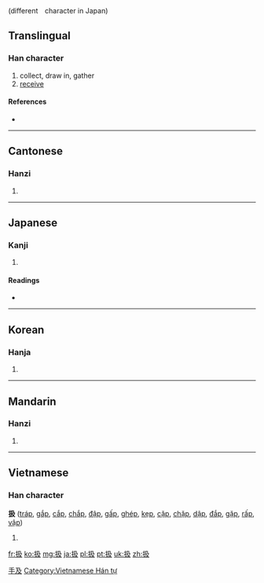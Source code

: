{{also|插}}(different　character in Japan)
==Translingual==

===Han character===
{{Han char|rn=64|rad=手|as=04|sn=7|four=5704<sub>7</sub>|canj=手弓竹水 (QNHE)}}

# collect, draw in, gather
# [[receive]]

====References====
* {{Han ref|kx=0418.250|dkj=11835|dj=0765.220|hdz=31831.080|uh=6271|ud=25201|bh=CAED|bd=51949}}

----

==Cantonese==

===Hanzi===
{{yue-hanzi|jyut=|y=kap1}}

# {{defn|lang=yue|sort=手04}}

----

==Japanese==

===Kanji===
{{ja-kanji|grade=c|rs=手04}}

# {{defn|lang=ja|sort=手04}}

====Readings====
* {{ja-readings|on=[[きゅう]] (kyu), [[そう]] (sō)|kun=[[あつかう]] (atsukau), [[こく]] (koku), [[しごく]] (shigoku), [[おさめる]] (osameru)}}

----

==Korean==

===Hanja===
{{ko-hanja|hangeul=[[급]], [[삽]]|eumhun=|rv=geup, sap|mr=kŭp, sap|y=kup, sap}}

# {{defn|lang=ko|sort=手04}}

[[Category:CJKV simplified characters which already existed as traditional characters|手及]]

----

==Mandarin==

===Hanzi===
{{cmn-hanzi|pin=[[chā]] ([[cha1]]), [[xī]] ([[xi1]])|wg=ch'a<sup>1</sup>, hsi<sup>1</sup>}}

# {{defn|lang=cmn|sort=手04}}

----

==Vietnamese==

===Han character===
'''扱''' ([[tráp]], [[gắp]], [[cắp]], [[chắp]], [[đập]], [[gấp]], [[ghép]], [[kẹp]], [[cặp]], [[chặp]], [[dập]], [[đắp]], [[gặp]], [[rấp]], [[vập]])

# {{defn|lang=vi}}

[[Category:Vietnamese Hán tự]]

[[fr:扱]]
[[ko:扱]]
[[mg:扱]]
[[ja:扱]]
[[pl:扱]]
[[pt:扱]]
[[uk:扱]]
[[zh:扱]]